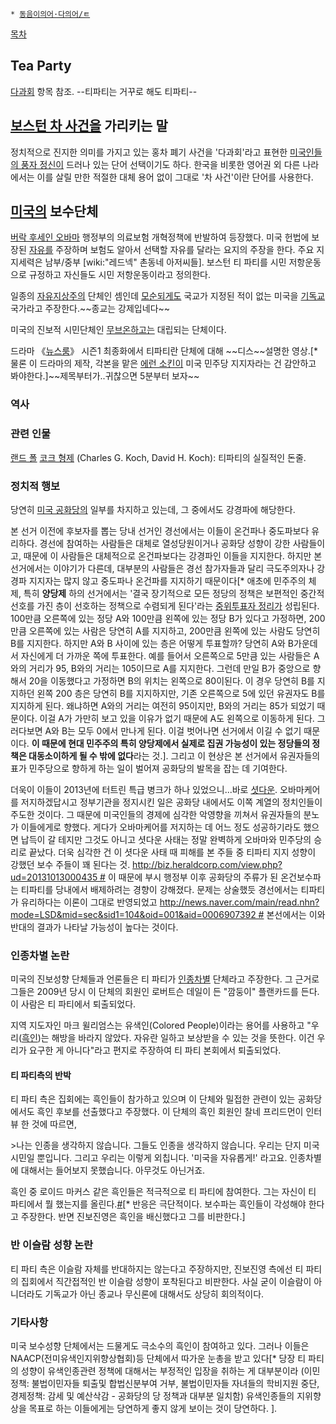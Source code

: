  * [[동음이의어·다의어/ㅌ]]

[[목차]]
== Tea Party ==
[[다과회]] 항목 참조. --티파티는 거꾸로 해도 티파티--

== [[보스턴 차 사건]]을 가리키는 말 ==
정치적으로 진지한 의미를 가지고 있는 홍차 폐기 사건을 '다과회'라고 표현한 [[양키 센스|미국인들의 풍자 정신]]이 드러나 있는 단어 선택이기도 하다. 한국을 비롯한 영어권 외 다른 나라에서는 이를 살릴 만한 적절한 대체 용어 없이 그대로 '차 사건'이란 단어를 사용한다.

== [[미국]]의 보수단체 ==
[[버락 후세인 오바마]] 행정부의 의료보험 개혁정책에 반발하여 등장했다. 미국 헌법에 보장된 [[자유]]를 주장하며 보험도 알아서 선택할 자유를 달라는 요지의 주장을 한다. 주요 지지세력은 남부/중부 [wiki:"레드넥" 촌동네 아저씨들]. 보스턴 티 파티를 시민 저항운동으로 규정하고 자신들도 시민 저항운동이라고 정의한다.

일종의 [[자유지상주의]] 단체인 셈인데 [[모순]]되게도 국교가 지정된 적이 없는 미국을 [[기독교]] 국가라고 주장한다.~~종교는 강제입네다~~

미국의 진보적 시민단체인 [[무브온]]하고는 대립되는 단체이다.

{{{#!html
<object width="560" height="315"><param name="movie" value="//www.youtube-nocookie.com/v/ybWJo7sRjPY?hl=ko_KR&amp;version=3"></param><param name="allowFullScreen" value="true"></param><param name="allowscriptaccess" value="always"></param><embed src="//www.youtube-nocookie.com/v/ybWJo7sRjPY?hl=ko_KR&amp;version=3" type="application/x-shockwave-flash" width="560" height="315" allowscriptaccess="always" allowfullscreen="true"></embed></object>}}}

드라마 《[[뉴스룸]]》 시즌1 최종화에서 티파티란 단체에 대해 ~~디스~~설명한 영상.[* 물론 이 드라마의 제작, 각본을 맡은 [[에런 소킨]]이 미국 민주당 지지자라는 건 감안하고 봐야한다.]~~제목부터가..귀찮으면 5분부터 보자~~

=== 역사 ===
=== 관련 인물 ===
[[랜드 폴]]
[[코크 형제]] (Charles G. Koch, David H. Koch): 티파티의 실질적인 돈줄.

=== 정치적 행보 ===
당연히 [[미국 공화당]]의 일부를 차지하고 있는데, 그 중에서도 강경파에 해당한다. 

본 선거 이전에 후보자를 뽑는 당내 선거인 경선에서는 이들이 온건파나 중도파보다 유리하다. 경선에 참여하는 사람들은 대체로 열성당원이거나 공화당 성향이 강한 사람들이고, 때문에 이 사람들은 대체적으로 온건파보다는 강경파인 이들을 지지한다. 하지만 본 선거에서는 이야기가 다른데, 대부분의 사람들은 경선 참가자들과 달리 극도주의자나 강경파 지지자는 많지 않고 중도파나 온건파를 지지하기 때문이다[* 애초에 민주주의 체제, 특히 '''양당제''' 하의 선거에서는 '결국 장기적으로 모든 정당의 정책은 보편적인 중간적 선호를 가진 층이 선호하는 정책으로 수렴되게 된다'라는 [[중위투표자 정리]]가 성립된다. 100만큼 오른쪽에 있는 정당 A와 100만큼 왼쪽에 있는 정당 B가 있다고 가정하면, 200만큼 오른쪽에 있는 사람은 당연히 A를 지지하고, 200만큼 왼쪽에 있는 사람도 당연히 B를 지지한다. 하지만 A와 B 사이에 있는 층은 어떻게 투표할까? 당연히 A와 B가운데서 자신에게 더 가까운 쪽에 투표한다. 예를 들어서 오른쪽으로 5만큼 있는 사람들은 A와의 거리가 95, B와의 거리는 105이므로 A를 지지한다. 그런데 만일 B가 중앙으로 향해서 20을 이동했다고 가정하면 B의 위치는 왼쪽으로 80이된다. 이 경우 당연히 B를 지지하던 왼쪽 200 층은 당연히 B를 지지하지만, 기존 오른쪽으로 5에 있던 유권자도 B를 지지하게 된다. 왜냐하면 A와의 거리는 여전히 95이지만, B와의 거리는 85가 되었기 때문이다. 이걸 A가 가만히 보고 있을 이유가 없기 때문에 A도 왼쪽으로 이동하게 된다. 그러다보면 A와 B는 모두 0에서 만나게 된다. 이걸 벗어나면 선거에서 이길 수 없기 때문이다. '''이 때문에 현대 민주주의 특히 양당제에서 실제로 집권 가능성이 있는 정당들의 정책은 대동소이하게 될 수 밖에 없다'''라는 것.]. 그리고 이 현상은 본 선거에서 유권자들의 표가 민주당으로 향하게 하는 일이 벌어져 공화당의 발목을 잡는 데 기여한다.

더욱이 이들이 2013년에 터트린 특급 병크가 하나 있었으니...바로 [[셧다운]]. 오바마케어를 저지하겠답시고 정부기관을 정지시킨 일은 공화당 내에서도 이쪽 계열의 정치인들이 주도한 것이다. 그 때문에 미국인들의 경제에 심각한 악영향을 끼쳐서 유권자들의 분노가 이들에게로 향했다. 게다가 오바마케어를 저지하는 데 어느 정도 성공하기라도 했으면 납득이 갈 테지만 그것도 아니고 셧다운 사태는 정말 완벽하게 오바마와 민주당의 승리로 끝났다. 더욱 심각한 건 이 셧다운 사태 때 피해를 본 주들 중 티파티 지지 성향이 강했던 보수 주들이 꽤 된다는 것. [[http://biz.heraldcorp.com/view.php?ud=20131013000435 #]] 이 때문에 부시 행정부 이후 공화당의 주류가 된 온건보수파는 티파티를 당내에서 배제하려는 경향이 강해졌다. 문제는 상술했듯 경선에서는 티파티가 유리하다는 이론이 그대로 반영되었고 [[http://news.naver.com/main/read.nhn?mode=LSD&mid=sec&sid1=104&oid=001&aid=0006907392 #]] 본선에서는 이와 반대의 결과가 나타날 가능성이 높다는 것이다.

=== 인종차별 논란 ===
미국의 진보성향 단체들과 언론들은 티 파티가 [[인종차별]] 단체라고 주장한다. 그 근거로 그들은 2009년 당시 이 단체의 회원인 로버트슨 데일이 든 "깜둥이" 플랜카드를 든다. 이 사람은 티 파티에서 퇴출되었다.

지역 지도자인 마크 윌리엄스는 유색인(Colored People)이라는 용어를 사용하고 "우리([[흑인]])는 해방을 바라지 않았다. 자유란 일하고 보상받을 수 있는 것을 뜻한다. 이건 우리가 요구한 게 아니다"라고 편지로 주장하여 티 파티 본회에서 퇴출되었다.

==== 티 파티측의 반박 ====
티 파티 측은 집회에는 흑인들이 참가하고 있으며 이 단체와 밀접한 관련이 있는 공화당에서도 흑인 후보를 선출했다고 주장했다. 이 단체의 흑인 회원인 찰네 프리드먼이 인터뷰 한 것에 따르면, 

>나는 인종을 생각하지 않습니다. 그들도 인종을 생각하지 않습니다. 우리는 단지 미국 시민일 뿐입니다. 그리고 우리는 이렇게 외칩니다. '미국을 자유롭게!' 라고요. 인종차별에 대해서는 들어보지 못했습니다. 아무것도 아닌거죠.

흑인 중 로이드 마커스 같은 흑인들은 적극적으로 티 파티에 참여한다. 그는 자신이 티 파티에서 뭘 했는지를 올린다.[http://www.youtube.com/watch?v=YQp0AyaI2ao #][* 반응은 극단적이다. 보수파는 흑인들이 각성해야 한다고 주장한다. 반면 진보진영은 흑인을 배신했다고 그를 비판한다.]

=== 반 이슬람 성향 논란 ===
티 파티 측은 이슬람 자체를 반대하지는 않는다고 주장하지만, 진보진영 측에선 티 파티의 집회에서 직간접적인 반 이슬람 성향이 포착된다고 비판한다. 사실 굳이 이슬람이 아니더라도 기독교가 아닌 종교나 무신론에 대해서도 상당히 회의적이다.

=== 기타사항 ===
미국 보수성향 단체에서는 드물게도 극소수의 흑인이 참여하고 있다. 그러나 이들은 NAACP(전미유색인지위향상협회)등 단체에서 따가운 눈총을 받고 있다[* 당장 티 파티의 성향이 유색인종관련 정책에 대해서는 부정적인 입장을 취하는 게 대부분이라 (이민정책: 불법이민자들 퇴출및 합법신분부여 거부, 불법이민자들 자녀들의 학비지원 중단, 경제정책: 감세 및 예산삭감 - 공화당의 당 정책과 대부분 일치함) 유색인종들의 지위향상을 목표로 하는 이들에게는 당연하게 좋지 않게 보이는 것이 당연하다. ].
